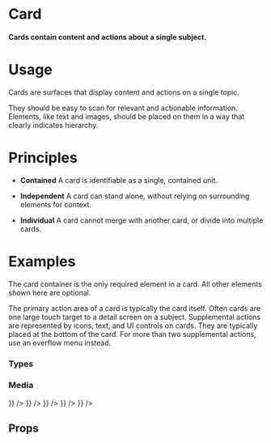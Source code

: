 
<Meta title="Data Display|Card" component={Card} />

# Card

#### Cards contain content and actions about a single subject.

<Preview withToolbar>
  <Story name="Standard">
    <Grid columns="3">
      <div/>
      <Card
        media="https://cdn.facilityexecutive.com/wp-content/uploads/2019/09/38391858_ml-800x418-1-574x300.jpg" // Image
        mediaDesc="Media Description"
        title="Card Title"
        description="Card Description"
        icon="bookmark_solid"
        body="Lorem ipsum dolor sit amet, consectetur adipiscing elit, sed do eiusmod tempor incididunt ut labore et dolore magna aliqua. Ut enim ad minim veniam, quis nostrud exercitation ullamco laboris nisi ut aliquip ex ea commodo consequat. Duis aute irure dolor in reprehenderit in voluptate velit esse cillum dolore eu fugiat nulla pariatur. Excepteur sint occaecat cupidatat non proident, sunt in culpa qui officia deserunt mollit anim id est laborum."
        commands={[
          {
            id: "Command One",
            label: "Command One",
            onClick: action("Command One Clicked"),
          },
          {
            id: "Command Two",
            label: "Command Two",
            onClick: action("Command Two Clicked"),
          },
          {
            id: "Command Three",
            label: "Command Three",
            onClick: action("Command Three Clicked"),
          },
          {
            id: "Command Four",
            label: "Command Four",
            onClick: action("Command Four Clicked"),
          },
          {
            id: "Command Five",
            label: "Command Five",
            onClick: action("Command Five Clicked"),
          },
        ]}
        onClick={action("Primary Action Area Clicked")}
      />
      <div/>
  </Grid>
  </Story>
</Preview>

# Usage

Cards are surfaces that display content and actions on a single topic.

They should be easy to scan for relevant and actionable information. Elements, like text and images, should be placed on them in a way that clearly indicates hierarchy.

# Principles

- **Contained**
A card is identifiable as a single, contained unit.

- **Independent**
A card can stand alone, without relying on surrounding elements for context.

- **Individual**
A card cannot merge with another card, or divide into multiple cards.

# Examples

The card container is the only required element in a card. All other elements shown here are optional.

The primary action area of a card is typically the card itself. Often cards are one large touch target to a detail screen on a subject. Supplemental actions are represented by icons, text, and UI controls on cards. They are typically placed at the bottom of the card. For more than two supplemental actions, use an overflow menu instead.

### Types

<Preview>
  <Story name="Types">
    <CardGrid columns="2">
      <Card/>
      <Card
        title="Card Title"
        description="Card Description"
      />
      <Card
        title="Card Title"
        description="Card Description"
        body="Lorem ipsum dolor sit amet, consectetur adipiscing elit, sed do eiusmod tempor incididunt ut labore et dolore magna aliqua. Ut enim ad minim veniam, quis nostrud exercitation ullamco laboris nisi ut aliquip ex ea commodo consequat. Duis aute irure dolor in reprehenderit in voluptate velit esse cillum dolore eu fugiat nulla pariatur. Excepteur sint occaecat cupidatat non proident, sunt in culpa qui officia deserunt mollit anim id est laborum."
      />
      <Card
        title="Card Title"
        label="GP"
        body="Lorem ipsum dolor sit amet, consectetur adipiscing elit, sed do eiusmod tempor incididunt ut labore et dolore magna aliqua. Ut enim ad minim veniam, quis nostrud exercitation ullamco laboris nisi ut aliquip ex ea commodo consequat. Duis aute irure dolor in reprehenderit in voluptate velit esse cillum dolore eu fugiat nulla pariatur. Excepteur sint occaecat cupidatat non proident, sunt in culpa qui officia deserunt mollit anim id est laborum."
      />
      <Card
        title="Card Title"
        icon="star"
        body="Lorem ipsum dolor sit amet, consectetur adipiscing elit, sed do eiusmod tempor incididunt ut labore et dolore magna aliqua. Ut enim ad minim veniam, quis nostrud exercitation ullamco laboris nisi ut aliquip ex ea commodo consequat. Duis aute irure dolor in reprehenderit in voluptate velit esse cillum dolore eu fugiat nulla pariatur. Excepteur sint occaecat cupidatat non proident, sunt in culpa qui officia deserunt mollit anim id est laborum."
      />
      <Card
        title="Card Title"
        description="Card Description"
        body="Lorem ipsum dolor sit amet, consectetur adipiscing elit, sed do eiusmod tempor incididunt ut labore et dolore magna aliqua. Ut enim ad minim veniam, quis nostrud exercitation ullamco laboris nisi ut aliquip ex ea commodo consequat. Duis aute irure dolor in reprehenderit in voluptate velit esse cillum dolore eu fugiat nulla pariatur. Excepteur sint occaecat cupidatat non proident, sunt in culpa qui officia deserunt mollit anim id est laborum."
        commands={[
          {
            id: "Command One",
            label: "Command One",
            onClick: action("Command One Clicked"),
          },
          {
            id: "Command Two",
            label: "Command Two",
            onClick: action("Command Two Clicked"),
          },
        ]}
      />
      <Card
        title="Card Title"
        description="Card Description"
        body="Lorem ipsum dolor sit amet, consectetur adipiscing elit, sed do eiusmod tempor incididunt ut labore et dolore magna aliqua. Ut enim ad minim veniam, quis nostrud exercitation ullamco laboris nisi ut aliquip ex ea commodo consequat. Duis aute irure dolor in reprehenderit in voluptate velit esse cillum dolore eu fugiat nulla pariatur. Excepteur sint occaecat cupidatat non proident, sunt in culpa qui officia deserunt mollit anim id est laborum."
        commands={[
          {
            id: "Command One",
            label: "Command One",
            onClick: action("Command One Clicked"),
          },
          {
            id: "Command Two",
            label: "Command Two",
            onClick: action("Command Two Clicked"),
          },
          {
            id: "Command Three",
            label: "Command Three",
            onClick: action("Command Three Clicked"),
          },
          {
            id: "Command Four",
            label: "Command Four",
            onClick: action("Command Four Clicked"),
          },
          {
            id: "Command Five",
            label: "Command Five",
            onClick: action("Command Five Clicked"),
          },
        ]}
        onClick={action("Primary Action Area Clicked")}
      />
    </CardGrid>
  </Story>
</Preview>

### Media

<Preview>
  <Story name="Media">
    <CardGrid columns="2">
      <Card
        media="https://cdn.facilityexecutive.com/wp-content/uploads/2019/09/38391858_ml-800x418-1-574x300.jpg" // Image
        mediaDesc="Media Description"
        title="Card Title"
        description="Card Description"
        body="Lorem ipsum dolor sit amet, consectetur adipiscing elit, sed do eiusmod tempor incididunt ut labore et dolore magna aliqua. Ut enim ad minim veniam, quis nostrud exercitation ullamco laboris nisi ut aliquip ex ea commodo consequat. Duis aute irure dolor in reprehenderit in voluptate velit esse cillum dolore eu fugiat nulla pariatur. Excepteur sint occaecat cupidatat non proident, sunt in culpa qui officia deserunt mollit anim id est laborum."
        commands={[
          {
            id: "Command One",
            label: "Command One",
            onClick: action("Command One Clicked"),
          },
          {
            id: "Command Two",
            label: "Command Two",
            onClick: action("Command Two Clicked"),
          },
          {
            id: "Command Three",
            label: "Command Three",
            onClick: action("Command Three Clicked"),
          },
          {
            id: "Command Four",
            label: "Command Four",
            onClick: action("Command Four Clicked"),
          },
          {
            id: "Command Five",
            label: "Command Five",
            onClick: action("Command Five Clicked"),
          },
        ]}
        onClick={action("Primary Action Area Clicked")}
        more={{ content: <Button label="Button" variant="success" isSolid fullWidth /> }}
      />
      <Card
        title="Card Title"
        media="https://player.vimeo.com/video/798022" // Vimeo
        description="Card Description"
        body="Lorem ipsum dolor sit amet, consectetur adipiscing elit, sed do eiusmod tempor incididunt ut labore et dolore magna aliqua. Ut enim ad minim veniam, quis nostrud exercitation ullamco laboris nisi ut aliquip ex ea commodo consequat. Duis aute irure dolor in reprehenderit in voluptate velit esse cillum dolore eu fugiat nulla pariatur. Excepteur sint occaecat cupidatat non proident, sunt in culpa qui officia deserunt mollit anim id est laborum."
        commands={[
          {
            id: "Command One",
            label: "Command One",
            onClick: action("Command One Clicked"),
          },
          {
            id: "Command Two",
            label: "Command Two",
            onClick: action("Command Two Clicked"),
          },
          {
            id: "Command Three",
            label: "Command Three",
            onClick: action("Command Three Clicked"),
          },
          {
            id: "Command Four",
            label: "Command Four",
            onClick: action("Command Four Clicked"),
          },
          {
            id: "Command Five",
            label: "Command Five",
            onClick: action("Command Five Clicked"),
          },
        ]}
        onClick={action("Primary Action Area Clicked")}
        more={{ content: <Button label="Button" variant="success" isSolid fullWidth /> }}
      />
      <Card
        media="http://clips.vorwaerts-gmbh.de/big_buck_bunny.mp4" // HTML5 Video
        title="Card Title"
        description="Card Description"
        body="Lorem ipsum dolor sit amet, consectetur adipiscing elit, sed do eiusmod tempor incididunt ut labore et dolore magna aliqua. Ut enim ad minim veniam, quis nostrud exercitation ullamco laboris nisi ut aliquip ex ea commodo consequat. Duis aute irure dolor in reprehenderit in voluptate velit esse cillum dolore eu fugiat nulla pariatur. Excepteur sint occaecat cupidatat non proident, sunt in culpa qui officia deserunt mollit anim id est laborum."
        commands={[
          {
            id: "Command One",
            label: "Command One",
            onClick: action("Command One Clicked"),
          },
          {
            id: "Command Two",
            label: "Command Two",
            onClick: action("Command Two Clicked"),
          },
          {
            id: "Command Three",
            label: "Command Three",
            onClick: action("Command Three Clicked"),
          },
          {
            id: "Command Four",
            label: "Command Four",
            onClick: action("Command Four Clicked"),
          },
          {
            id: "Command Five",
            label: "Command Five",
            onClick: action("Command Five Clicked"),
          },
        ]}
        onClick={action("Primary Action Area Clicked")}
        more={{ content: <Button label="Button" variant="success" isSolid fullWidth /> }}
      />
      <Card
        media="https://www.youtube.com/embed/GJVwbyAY4Sk?autoplay=0" // Youtube
        title="Card Title"
        description="Card Description"
        body="Lorem ipsum dolor sit amet, consectetur adipiscing elit, sed do eiusmod tempor incididunt ut labore et dolore magna aliqua. Ut enim ad minim veniam, quis nostrud exercitation ullamco laboris nisi ut aliquip ex ea commodo consequat. Duis aute irure dolor in reprehenderit in voluptate velit esse cillum dolore eu fugiat nulla pariatur. Excepteur sint occaecat cupidatat non proident, sunt in culpa qui officia deserunt mollit anim id est laborum."
        commands={[
          {
            id: "Command One",
            label: "Command One",
            onClick: action("Command One Clicked"),
          },
          {
            id: "Command Two",
            label: "Command Two",
            onClick: action("Command Two Clicked"),
          },
          {
            id: "Command Three",
            label: "Command Three",
            onClick: action("Command Three Clicked"),
          },
          {
            id: "Command Four",
            label: "Command Four",
            onClick: action("Command Four Clicked"),
          },
          {
            id: "Command Five",
            label: "Command Five",
            onClick: action("Command Five Clicked"),
          },
        ]}
        onClick={action("Primary Action Area Clicked")}
        more={{ content: <Button label="Button" variant="success" isSolid fullWidth /> }}
      />
      <Card
        media="https://www.w3schools.com/html/horse.mp3" // HTML5 Audio
        title="Card Title"
        description="Card Description"
        body="Lorem ipsum dolor sit amet, consectetur adipiscing elit, sed do eiusmod tempor incididunt ut labore et dolore magna aliqua. Ut enim ad minim veniam, quis nostrud exercitation ullamco laboris nisi ut aliquip ex ea commodo consequat. Duis aute irure dolor in reprehenderit in voluptate velit esse cillum dolore eu fugiat nulla pariatur. Excepteur sint occaecat cupidatat non proident, sunt in culpa qui officia deserunt mollit anim id est laborum."
        commands={[
          {
            id: "Command One",
            label: "Command One",
            onClick: action("Command One Clicked"),
          },
          {
            id: "Command Two",
            label: "Command Two",
            onClick: action("Command Two Clicked"),
          },
          {
            id: "Command Three",
            label: "Command Three",
            onClick: action("Command Three Clicked"),
          },
          {
            id: "Command Four",
            label: "Command Four",
            onClick: action("Command Four Clicked"),
          },
          {
            id: "Command Five",
            label: "Command Five",
            onClick: action("Command Five Clicked"),
          },
        ]}
        onClick={action("Primary Action Area Clicked")}
        more={{ content: <Button label="Button" variant="success" isSolid fullWidth /> }}
      />
    </CardGrid>
  </Story>
</Preview>


## Props

<Props of={Card} />
